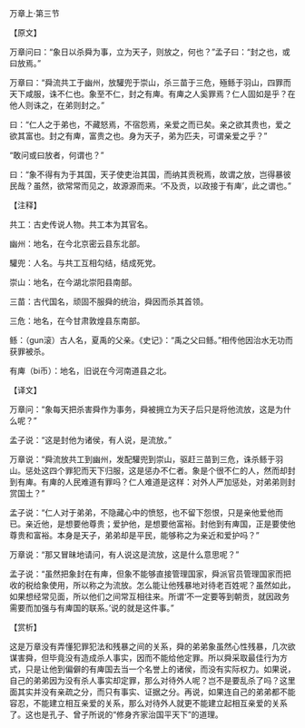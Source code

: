 

万章上·第三节

【原文】

万章问曰：“象日以杀舜为事，立为天子，则放之，何也？”孟子曰：“封之也，或曰放焉。”

万章曰：“舜流共工于幽州，放驩兜于崇山，杀三苗于三危，殛鲧于羽山，四罪而天下咸服，诛不仁也。象至不仁，封之有庳。有庳之人奚罪焉？仁人固如是乎？在他人则诛之，在弟则封之。”

曰：“仁人之于弟也，不藏怒焉，不宿怨焉，亲爱之而已矣。亲之欲其贵也，爱之欲其富也。封之有庳，富贵之也。身为天子，弟为匹夫，可谓亲爱之乎？”

“敢问或曰放者，何谓也？”

曰：“象不得有为于其国，天子使吏治其国，而纳其贡税焉，故谓之放，岂得暴彼民哉？虽然，欲常常而见之，故源源而来。‘不及贡，以政接于有庳’，此之谓也。”

【注释】

共工：古史传说人物。共工本为其官名。

幽州：地名，在今北京密云县东北部。

驩兜：人名。与共工互相勾结，结成死党。

崇山：地名，在今湖北崇阳县南部。

三苗：古代国名，顽固不服舜的统治，舜因而杀其首领。

三危：地名，在今甘肃敦煌县东南部。

鲧：（gun滚）古人名，夏禹的父亲。《史记》：“禹之父曰鲧。”相传他因治水无功而获罪被杀。

有庳（bi币）：地名，旧说在今河南道县之北。

【译文】

万章问：“象每天把杀害舜作为事务，舜被拥立为天子后只是将他流放，这是为什么呢？”

孟子说：“这是封他为诸侯，有人说，是流放。”

万章说：“舜流放共工到幽州，发配驩兜到崇山，驱赶三苗到三危，诛杀鲧于羽山。惩处这四个罪犯而天下归服，这是惩办不仁者。象是个很不仁的人，然而却封到有庳。有庳的人民难道有罪吗？仁人难道是这样：对外人严加惩处，对弟弟则封赏国土？”

孟子说：“仁人对于弟弟，不隐藏心中的愤怒，也不留下怨恨，只是亲他爱他而已。亲近他，是想要他尊贵；爱护他，是想要他富裕。封他到有庳国，正是要使他尊贵和富裕。本身是天子，弟弟却是平民，能够称之为亲近和爱护吗？”

万章说：“那又冒昧地请问，有人说这是流放，这是什么意思呢？”

孟子说：“虽然把象封在有庳，但象不能够直接管理国家，舜派官员管理国家而把收的税给象使用，所以称之为流放。怎么能让他残暴地对待老百姓呢？虽然如此，如果想经常见面，所以他们之间常互相往来。所谓‘不一定要等到朝贡，就因政务需要而加强与有庳国的联系。’说的就是这件事。”

【赏析】

这是万章没有弄懂犯罪犯法和残暴之间的关系，舜的弟弟象虽然心性残暴，几次欲谋害舜，但毕竟没有造成杀人事实，因而不能给他定罪。所以舜采取最佳行为方式，只是让他到偏僻的有庳国去当一个名誉上的诸侯，而没有实际权力。如果说，自己的弟弟因为没有杀人事实却定罪，那么对待外人呢？岂不是要乱杀了吗？这里面其实并没有亲疏之分，而只有事实、证据之分。再说，如果连自己的弟弟都不能容忍，不能建立相互亲爱的关系，那么对待外人就更不能建立起相互亲爱的关系了。这也是孔子、曾子所说的“修身齐家治国平天下”的道理。

